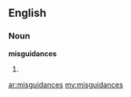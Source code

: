 ==English==
===Noun===
'''misguidances'''

#{{plural of|[[misguidance]]}}

[[ar:misguidances]]
[[my:misguidances]]